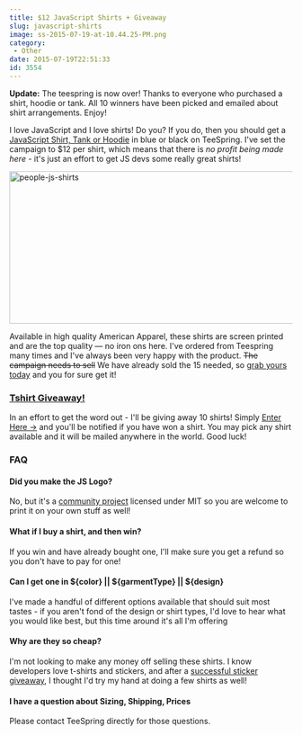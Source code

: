 ```yaml
---
title: $12 JavaScript Shirts + Giveaway
slug: javascript-shirts
image: ss-2015-07-19-at-10.44.25-PM.png
category:
 - Other
date: 2015-07-19T22:51:33
id: 3554
---
```


**Update:** The teespring is now over! Thanks to everyone who purchased a shirt, hoodie or tank. All 10 winners have been picked and emailed about shirt arrangements. Enjoy!

I love JavaScript and I love shirts! Do you? If you do, then you should get a <a href="http://teespring.com/javascript-shirts">JavaScript Shirt, Tank or Hoodie</a> in blue or black on TeeSpring. I've set the campaign to $12 per shirt, which means that there is <em>no profit being made here</em> - it's just an effort to get JS devs some really great shirts!

<img class="aligncenter size-full wp-image-3559" src="people-js-shirts.jpg" alt="people-js-shirts" width="642" height="271" />

Available in high quality American Apparel, these shirts are screen printed and are the top quality — no iron ons here. I've ordered from Teespring many times and I've always been very happy with the product. <del datetime="2015-07-20T14:09:27+00:00">The campaign needs to sell</del> We have already sold the 15 needed, so <a href="http://teespring.com/javascript-shirts">grab yours today</a> and you for sure get it!

<h3><a href="http://wesbos.com/giveaways/javascript-shirt-giveaway/">Tshirt Giveaway!</a></h3>

In an effort to get the word out - I'll be giving away 10 shirts! Simply <a href="http://wesbos.com/giveaways/javascript-shirt-giveaway/">Enter Here →</a> and you'll be notified if you have won a shirt. You may pick any shirt available and it will be mailed anywhere in the world. Good luck!

<h3>FAQ</h3>

<h4>Did you make the JS Logo?</h4>

No, but it's a <a href="https://github.com/voodootikigod/logo.js">community project</a> licensed under MIT so you are welcome to print it on your own stuff as well!

<h4>What if I buy a shirt, and then win?</h4>

If you win and have already bought one, I'll make sure you get a refund so you don't have to pay for one!

<h4>Can I get one in ${color} || ${garmentType} || ${design}</h4>

I've made a handful of different options available that should suit most tastes - if you aren't fond of the design or shirt types, I'd love to hear what you would like best, but this time around it's all I'm offering

<h4>Why are they so cheap?</h4>

I'm not looking to make any money off selling these shirts. I know developers love t-shirts and stickers, and after a <a href="http://wesbos.com/dev-stickers/">successful sticker giveaway</a>, I thought I'd try my hand at doing a few shirts as well!

<h4>I have a question about Sizing, Shipping, Prices</h4>

Please contact TeeSpring directly for those questions.